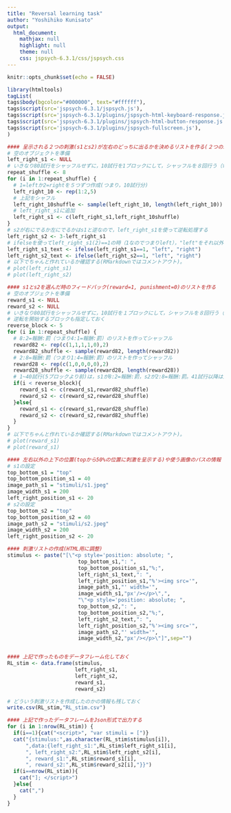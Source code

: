 ```yaml
---
title: "Reversal learning task"
author: "Yoshihiko Kunisato"
output:
  html_document:
    mathjax: null
    highlight: null
    theme: null
    css: jspsych-6.3.1/css/jspsych.css
---
```


```r
knitr::opts_chunk$set(echo = FALSE)
```

```r
library(htmltools)
tagList(
tags$body(bgcolor="#000000", text="#ffffff"),
tags$script(src='jspsych-6.3.1/jspsych.js'),
tags$script(src='jspsych-6.3.1/plugins/jspsych-html-keyboard-response.js'),
tags$script(src='jspsych-6.3.1/plugins/jspsych-html-button-response.js'),
tags$script(src='jspsych-6.3.1/plugins/jspsych-fullscreen.js'),
)
```

```r
#### 呈示される２つの刺激(s1とs2)が左右のどっちに出るかを決めるリストを作る(２つの刺激がどっちにでるかはランダム)
# 空のオブジェクトを準備
left_right_s1 <- NULL
# いきなり80試行をシャッフルせずに，10試行を1ブロックにして，シャッフルを８回行う（for文で８回繰り返す)
repeat_shuffle <- 8
for (i in 1:repeat_shuffle) {
  # 1=leftか2=rightを５つずつ作成(つまり，10試行分)
  left_right_10 <- rep(1:2,5)
  # 上記をシャフル
  left_right_10shuffle <- sample(left_right_10, length(left_right_10))
  # left_right_s1に追加
  left_right_s1 <- c(left_right_s1,left_right_10shuffle)
}
# s2が右にでるか左にでるかはs1と逆なので，left_right_s1を使って逆転処理する
left_right_s2 <- 3-left_right_s1
# ifelseを使ってleft_right_s1(2)==1の時（1なのでつまりleft），"left"をそれ以外は"right"を入れたものを作成する
left_right_s1_text <- ifelse(left_right_s1==1, "left", "right")
left_right_s2_text <- ifelse(left_right_s2==1, "left", "right")
# 以下でちゃんと作れているか確認する(RMarkdownではコメントアウト)。
# plot(left_right_s1)
# plot(left_right_s2)

#### s1とs2を選んだ時のフィードバック(reward=1, punishment=0)のリストを作る
# 空のオブジェクトを準備
reward_s1 <- NULL
reward_s2 <- NULL
# いきなり80試行をシャッフルせずに，10試行を１ブロックにして，シャッフルを８回行う（for文で８回繰り返す）
# 逆転を開始するブロックも指定しておく
reverse_block <- 5
for (i in 1:repeat_shuffle) {
  # 8:2=報酬:罰（つまり4:1=報酬:罰）のリストを作ってシャッフル
  reward82 <- rep(c(1,1,1,1,0),2)
  reward82_shuffle <- sample(reward82, length(reward82))
  # 2:8=報酬:罰（つまり1:4=報酬:罰）のリストを作ってシャッフル
  reward28 <- rep(c(1,0,0,0,0),2)
  reward28_shuffle <- sample(reward28, length(reward28))
  # 1~40試行(5ブロックより前)は，s1が8:2=報酬:罰，s2が2:8=報酬:罰。41試行以降は逆転する
  if(i < reverse_block){
    reward_s1 <- c(reward_s1,reward82_shuffle)
    reward_s2 <- c(reward_s2,reward28_shuffle)
  }else{
    reward_s1 <- c(reward_s1,reward28_shuffle)
    reward_s2 <- c(reward_s2,reward82_shuffle)
  }
}
# 以下でちゃんと作れているか確認する(RMarkdownではコメントアウト)。
# plot(reward_s1)
# plot(reward_s1)

#### 左右以外の上下の位置(topから50%の位置に刺激を呈示する)や使う画像のパスの情報（今回は全施行で以下は変わらない）
# s1の設定
top_bottom_s1 = "top"
top_bottom_position_s1 = 40
image_path_s1 = "stimuli/s1.jpeg"
image_width_s1 = 200
left_right_position_s1 <- 20
# s2の設定
top_bottom_s2 = "top"
top_bottom_position_s2 = 40
image_path_s2 = "stimuli/s2.jpeg"
image_width_s2 = 200
left_right_position_s2 <- 20

#### 刺激リストの作成(HTML用に調整)
stimulus <- paste("[\"<p style='position: absolute; ",
                       top_bottom_s1,": ",
                       top_bottom_position_s1,"%;",
                       left_right_s1_text,": ",
                       left_right_position_s1,"%'><img src='",
                       image_path_s1,"' width='",
                       image_width_s1,"px'/></p>\",",
                       "\"<p style='position: absolute; ",
                       top_bottom_s2,": ",
                       top_bottom_position_s2,"%;",
                       left_right_s2_text,": ",
                       left_right_position_s2,"%'><img src='",
                       image_path_s2,"' width='",
                       image_width_s2,"px'/></p>\"]",sep="")


#### 上記で作ったものをデータフレーム化しておく
RL_stim <- data.frame(stimulus,
                      left_right_s1,
                      left_right_s2,
                      reward_s1,
                      reward_s2)

# どういう刺激リストを作成したのかの情報も残しておく
write.csv(RL_stim,"RL_stim.csv")

#### 上記で作ったデータフレームをJson形式で出力する
for (i in 1:nrow(RL_stim)) {
  if(i==1){cat("<script>", "var stimuli = [")}
  cat("{stimulus:",as.character(RL_stim$stimulus[i]),
      ",data:{left_right_s1:",RL_stim$left_right_s1[i],
      ", left_right_s2:",RL_stim$left_right_s2[i],
      ", reward_s1:",RL_stim$reward_s1[i],
      ", reward_s2:",RL_stim$reward_s2[i],"}}")
  if(i==nrow(RL_stim)){
    cat("]; </script>")
  }else{
    cat(",")
  }
}
```